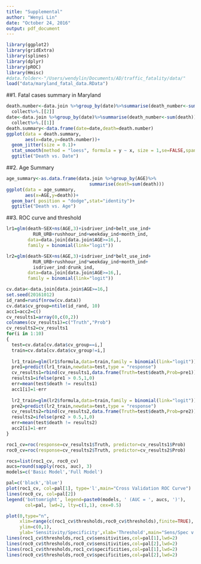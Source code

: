 ```yaml
---
title: "Supplemental"
author: "Wenyi Lin"
date: "October 24, 2016"
output: pdf_document
---
```


```r
library(ggplot2)
library(gridExtra)
library(splines)
library(dplyr)
library(pROC)
library(Hmisc)
#data.folder<-"/Users/wendylin/Documents/AD/traffic_fatality/data/"
load("data/maryland_fatal_data.RData")
```

##1. Fatal cases summary in Maryland
```r
death.number<-data.join %>%group_by(date)%>%summarise(death_number<-sum(death))%>%
  collect%>%.[[2]]
date<-data.join %>%group_by(date)%>%summarise(death_number<-sum(death))%>%
  collect%>%.[[1]]
death.summary<-data.frame(date=date,death=death.number)
ggplot(data = death.summary,
       aes(x=date,y=death.number))+
  geom_jitter(size = 0.1)+
  stat_smooth(method = "loess", formula = y ~ x, size = 1,se=FALSE,span=0.2)+
  ggtitle("Death vs. Date")
```

##2. Age Summary
```r
age_summary<-as.data.frame(data.join %>%group_by(AGE)%>%
                               summarise(death=sum(death)))
ggplot(data = age_summary,
       aes(x=AGE,y=death))+
  geom_bar( position = "dodge",stat="identity")+
  ggtitle("Death vs. Age")
```

##3. ROC curve and threshold
```r
lr1=glm(death~SEX+ns(AGE,3)+isdriver_ind+belt_use_ind+
          RUR_URB+rushhour_ind+weekday_ind+month_ind,
        data=data.join[data.join$AGE>=16,],
        family = binomial(link="logit"))

lr2=glm(death~SEX+ns(AGE,3)+isdriver_ind*belt_use_ind+
          RUR_URB+rushhour_ind*weekday_ind+month_ind+
          isdriver_ind:drunk_ind,
        data=data.join[data.join$AGE>=16,],
        family = binomial(link="logit"))

cv.data<-data.join[data.join$AGE>=16,]
set.seed(20161012)
id_rand=runif(nrow(cv.data))
cv.data$cv_group=ntile(id_rand, 10)
acc1=acc2=c()
cv_results1=array(0,c(0,2))
colnames(cv_results1)=c("Truth","Prob")
cv_results2=cv_results1
for(i in 1:10)
{
  test=cv.data[cv.data$cv_group==i,]
  train=cv.data[cv.data$cv_group!=i,]
  
  lr1_train=glm(lr1$formula,data=train,family = binomial(link="logit"))
  pre1=predict(lr1_train,newdata=test,type = "response")
  cv_results1=rbind(cv_results1,data.frame(Truth=test$death,Prob=pre1))
  results1=ifelse(pre1 > 0.5,1,0)
  err=mean(test$death != results1)
  acc1[i]=1-err
  
  lr2_train=glm(lr2$formula,data=train,family = binomial(link="logit"))
  pre2=predict(lr2_train,newdata=test,type = "response")
  cv_results2=rbind(cv_results2,data.frame(Truth=test$death,Prob=pre2))
  results2=ifelse(pre2 > 0.5,1,0)
  err=mean(test$death != results2)
  acc2[i]=1-err
}

roc1_cv=roc(response=cv_results1$Truth, predictor=cv_results1$Prob)
roc0_cv=roc(response=cv_results2$Truth, predictor=cv_results2$Prob)

```

```r
rocs=list(roc1_cv, roc0_cv)
aucs=round(sapply(rocs, auc), 3)
models=c('Basic Model','Full Model')

pal=c('black','blue')
plot(roc1_cv, col=pal[1], type='l',main="Cross Validation ROC Curve")
lines(roc0_cv, col=pal[2])
legend('bottomright', legend=paste0(models, ' (AUC = ', aucs, ')'),
       col=pal, lwd=2, lty=c(1,1), cex=0.5)
```


```r

plot(0,type="n",
     xlim=range(c(roc1_cv$thresholds,roc0_cv$thresholds),finite=TRUE),
     ylim=c(0,1),
     ylab='Sensitivity/Specificity',xlab='Threshold',main="Sens/Spec v.s. Threshold for C.V. ROC")
lines(roc1_cv$thresholds,roc1_cv$sensitivities,col=pal[1],lwd=2)
lines(roc0_cv$thresholds,roc0_cv$sensitivities,col=pal[2],lwd=2)
lines(roc1_cv$thresholds,roc1_cv$specificities,col=pal[1],lwd=2)
lines(roc0_cv$thresholds,roc0_cv$specificities,col=pal[2],lwd=2)

```

